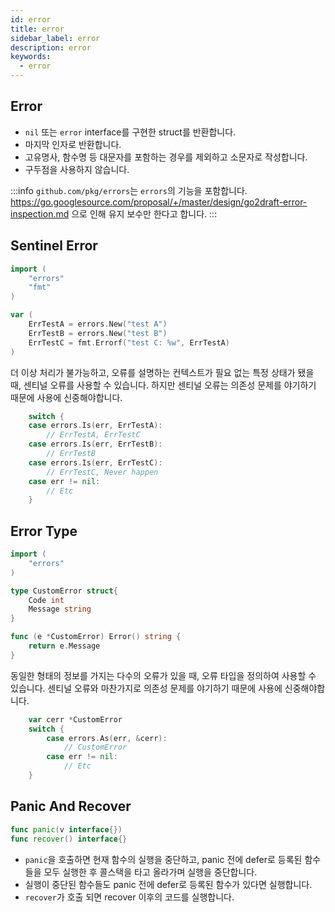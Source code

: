 ```yaml
---
id: error
title: error
sidebar_label: error
description: error
keywords:
  - error
---
```


## Error

- `nil` 또는 `error` interface를 구현한 struct를 반환합니다.
- 마지막 인자로 반환합니다.
- 고유명사, 함수명 등 대문자를 포함하는 경우를 제외하고 소문자로 작성합니다.
- 구두점을 사용하지 않습니다.

:::info
`github.com/pkg/errors`는 `errors`의 기능을 포함합니다. https://go.googlesource.com/proposal/+/master/design/go2draft-error-inspection.md 으로 인해 유지 보수만 한다고 합니다.
:::

## Sentinel Error

```go
import (
	"errors"
	"fmt"
)

var (
	ErrTestA = errors.New("test A")
	ErrTestB = errors.New("test B")
	ErrTestC = fmt.Errorf("test C: %w", ErrTestA)
)
```

더 이상 처리가 불가능하고, 오류를 설명하는 컨텍스트가 필요 없는 특정 상태가 됐을 때, 센티널 오류를 사용할 수 있습니다. 하지만 센티널 오류는 의존성 문제를 야기하기 때문에 사용에 신중해야합니다.

```go
	switch {
	case errors.Is(err, ErrTestA):
		// ErrTestA, ErrTestC
	case errors.Is(err, ErrTestB):
		// ErrTestB
	case errors.Is(err, ErrTestC):
		// ErrTestC, Never happen
	case err != nil:
		// Etc
	}
```

## Error Type

```go
import (
	"errors"
)

type CustomError struct{
	Code int
	Message string
}

func (e *CustomError) Error() string {
	return e.Message
}
```

동일한 형태의 정보를 가지는 다수의 오류가 있을 때, 오류 타입을 정의하여 사용할 수 있습니다. 센티널 오류와 마찬가지로 의존성 문제를 야기하기 때문에 사용에 신중해야합니다.

```go
	var cerr *CustomError
	switch {
		case errors.As(err, &cerr):
			// CustomError
		case err != nil:
			// Etc
	}
```

## Panic And Recover

```go
func panic(v interface{})
func recover() interface{}
```

- `panic`을 호출하면 현재 함수의 실행을 중단하고, panic 전에 defer로 등록된 함수들을 모두 실행한 후 콜스택을 타고 올라가며 실행을 중단합니다.
- 실행이 중단된 함수들도 panic 전에 defer로 등록된 함수가 있다면 실행합니다.
- `recover`가 호출 되면 recover 이후의 코드를 실행합니다.
